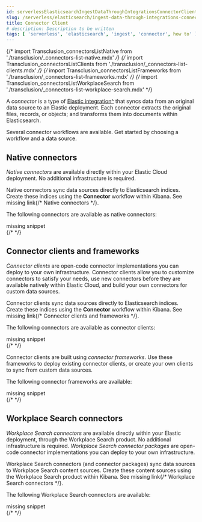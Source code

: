 ```yaml
---
id: serverlessElasticsearchIngestDataThroughIntegrationsConnectorClient
slug: /serverless/elasticsearch/ingest-data-through-integrations-connector-client
title: Connector Client
# description: Description to be written
tags: [ 'serverless', 'elasticsearch', 'ingest', 'connector', how to' ]
---
```



{/* import Transclusion_connectorsListNative from './transclusion/_connectors-list-native.mdx' */}
{/* import Transclusion_connectorsListClients from './transclusion/_connectors-list-clients.mdx' */}
{/* import Transclusion_connectorsListFrameworks from './transclusion/_connectors-list-frameworks.mdx' */}
{/* import Transclusion_connectorsListWorkplaceSearch from './transclusion/_connectors-list-workplace-search.mdx' */}

<div id="connectors"></div>

A _connector_ is a type of [Elastic integration^](https://www.elastic.co/integrations/data-integrations) that syncs data from an original data source to an Elastic deployment.
Each connector extracts the original files, records, or objects; and transforms them into documents within Elasticsearch.

Several connector workflows are available.
Get started by choosing a workflow and a data source.

<div id="connectors-native"></div>

## Native connectors

_Native connectors_ are available directly within your Elastic Cloud deployment.
No additional infrastructure is required.

Native connectors sync data sources directly to Elasticsearch indices.
Create these indices using the **Connector** workflow within Kibana.
See <DocBadge><DocIcon size="s" type="unlink" title="missing link"/> missing link</DocBadge>{/*  <DocLink id="enEnterpriseSearchNativeConnectors">Native connectors</DocLink> */}.

The following connectors are available as native connectors:

<div style={{ backgroundColor: "#F1F4FA", width: "100%", height: "250px", textAlign: "center", paddingTop: "110px", marginBottom: "20px" }}><DocIcon type="documents" title="missing snippet"/> missing snippet</div>
{/* <Transclusion_connectorsListNative  /> */}


<div id="connectors-build"></div>

## Connector clients and frameworks

_Connector clients_ are open-code connector implementations you can deploy to your own infrastructure.
Connector clients allow you to customize connectors to satisfy your needs, use new connectors before they are available natively within Elastic Cloud, and build your own connectors for custom data sources.

Connector clients sync data sources directly to Elasticsearch indices.
Create these indices using the **Connector** workflow within Kibana.
See <DocBadge><DocIcon size="s" type="unlink" title="missing link"/> missing link</DocBadge>{/*  <DocLink id="enEnterpriseSearchBuildConnector">Connector clients and frameworks</DocLink> */}.

The following connectors are available as connector clients:

<div style={{ backgroundColor: "#F1F4FA", width: "100%", height: "250px", textAlign: "center", paddingTop: "110px", marginBottom: "20px" }}><DocIcon type="documents" title="missing snippet"/> missing snippet</div>
{/* <Transclusion_connectorsListClients  /> */}


Connector clients are built using _connector frameworks_.
Use these frameworks to deploy existing connector clients, or create your own clients to sync from custom data sources.

The following connector frameworks are available:

<div style={{ backgroundColor: "#F1F4FA", width: "100%", height: "250px", textAlign: "center", paddingTop: "110px", marginBottom: "20px" }}><DocIcon type="documents" title="missing snippet"/> missing snippet</div>
{/* <Transclusion_connectorsListFrameworks  /> */}


<div id="connectors-workplace-search"></div>

## Workplace Search connectors

_Workplace Search connectors_ are available directly within your Elastic deployment, through the Workplace Search product.
No additional infrastructure is required.
_Workplace Search connector packages_ are open-code connector implementations you can deploy to your own infrastructure.

Workplace Search connectors (and connector packages) sync data sources to Workplace Search content sources.
Create these content sources using the Workplace Search product within Kibana.
See <DocBadge><DocIcon size="s" type="unlink" title="missing link"/> missing link</DocBadge>{/*  <DocLink id="enEnterpriseSearchWorkplaceSearchConnectors">Workplace Search connectors</DocLink> */}.

The following Workplace Search connectors are available:

<div style={{ backgroundColor: "#F1F4FA", width: "100%", height: "250px", textAlign: "center", paddingTop: "110px", marginBottom: "20px" }}><DocIcon type="documents" title="missing snippet"/> missing snippet</div>
{/* <Transclusion_connectorsListWorkplaceSearch  /> */}

